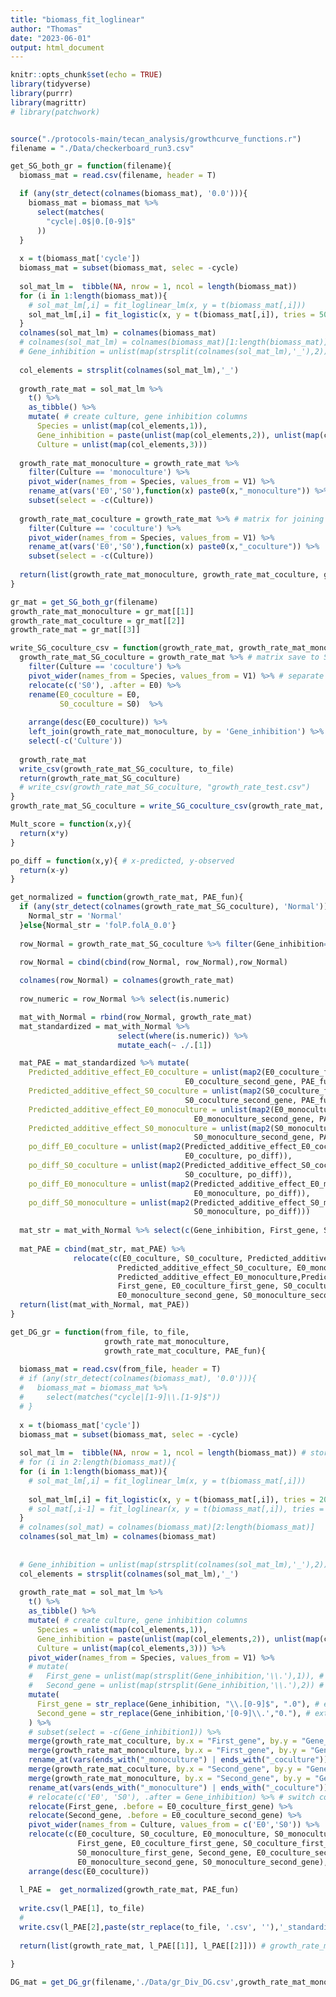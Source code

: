 ```yaml
---
title: "biomass_fit_loglinear"
author: "Thomas"
date: "2023-06-01"
output: html_document
---
```


```r
knitr::opts_chunk$set(echo = TRUE)
library(tidyverse)
library(purrr)
library(magrittr)
# library(patchwork)


source("./protocols-main/tecan_analysis/growthcurve_functions.r")
filename = "./Data/checkerboard_run3.csv"
```

```r
get_SG_both_gr = function(filename){
  biomass_mat = read.csv(filename, header = T)

  if (any(str_detect(colnames(biomass_mat), '0.0'))){
    biomass_mat = biomass_mat %>%
      select(matches(
        "cycle|.0$|0.[0-9]$"
      )) 
  }
  
  x = t(biomass_mat['cycle'])
  biomass_mat = subset(biomass_mat, selec = -cycle)
  
  sol_mat_lm =  tibble(NA, nrow = 1, ncol = length(biomass_mat)) 
  for (i in 1:length(biomass_mat)){ 
    # sol_mat_lm[,i] = fit_loglinear_lm(x, y = t(biomass_mat[,i])) 
    sol_mat_lm[,i] = fit_logistic(x, y = t(biomass_mat[,i]), tries = 50)[1] # r is the first 
  } 
  colnames(sol_mat_lm) = colnames(biomass_mat)
  # colnames(sol_mat_lm) = colnames(biomass_mat)[1:length(biomass_mat)]
  # Gene_inhibition = unlist(map(strsplit(colnames(sol_mat_lm),'_'),2))
  
  col_elements = strsplit(colnames(sol_mat_lm),'_')
  
  growth_rate_mat = sol_mat_lm %>% 
    t() %>% 
    as_tibble() %>%
    mutate( # create culture, gene inhibition columns
      Species = unlist(map(col_elements,1)),
      Gene_inhibition = paste(unlist(map(col_elements,2)), unlist(map(col_elements,4)),sep='_'), # paste0(NULL, ~) = ~
      Culture = unlist(map(col_elements,3))) 
  
  growth_rate_mat_monoculture = growth_rate_mat %>% 
    filter(Culture == 'monoculture') %>%
    pivot_wider(names_from = Species, values_from = V1) %>%
    rename_at(vars('E0','S0'),function(x) paste0(x,"_monoculture")) %>%
    subset(select = -c(Culture))
  
  growth_rate_mat_coculture = growth_rate_mat %>% # matrix for joining gene pair inhibition matrix
    filter(Culture == 'coculture') %>%
    pivot_wider(names_from = Species, values_from = V1) %>%
    rename_at(vars('E0','S0'),function(x) paste0(x,"_coculture")) %>%
    subset(select = -c(Culture))
  
  return(list(growth_rate_mat_monoculture, growth_rate_mat_coculture, growth_rate_mat))
}  

gr_mat = get_SG_both_gr(filename)
growth_rate_mat_monoculture = gr_mat[[1]]
growth_rate_mat_coculture = gr_mat[[2]]
growth_rate_mat = gr_mat[[3]]
```

```r
write_SG_coculture_csv = function(growth_rate_mat, growth_rate_mat_monoculture, to_file){
  growth_rate_mat_SG_coculture = growth_rate_mat %>% # matrix save to SG csv
    filter(Culture == 'coculture') %>%
    pivot_wider(names_from = Species, values_from = V1) %>% # separate E0 and S0 growth rates
    relocate(c('S0'), .after = E0) %>%
    rename(E0_coculture = E0,
           S0_coculture = S0)  %>% 
    
    arrange(desc(E0_coculture)) %>% 
    left_join(growth_rate_mat_monoculture, by = 'Gene_inhibition') %>%
    select(-c('Culture'))
  
  growth_rate_mat
  write_csv(growth_rate_mat_SG_coculture, to_file)
  return(growth_rate_mat_SG_coculture)
  # write_csv(growth_rate_mat_SG_coculture, "growth_rate_test.csv")
}
growth_rate_mat_SG_coculture = write_SG_coculture_csv(growth_rate_mat, growth_rate_mat_monoculture,'./Data/gr_Div_SG.csv') 

```


```r
Mult_score = function(x,y){
  return(x*y)
}

po_diff = function(x,y){ # x-predicted, y-observed
  return(x-y)
}

get_normalized = function(growth_rate_mat, PAE_fun){
  if (any(str_detect(colnames(growth_rate_mat_SG_coculture), 'Normal'))){
    Normal_str = 'Normal'
  }else{Normal_str = 'folP.folA_0.0'}
  
  row_Normal = growth_rate_mat_SG_coculture %>% filter(Gene_inhibition==Normal_str)

  row_Normal = cbind(cbind(row_Normal, row_Normal),row_Normal)
  
  colnames(row_Normal) = colnames(growth_rate_mat)
  
  row_numeric = row_Normal %>% select(is.numeric)

  mat_with_Normal = rbind(row_Normal, growth_rate_mat)
  mat_standardized = mat_with_Normal %>% 
                        select(where(is.numeric)) %>%
                        mutate_each(~ ./.[1])

  mat_PAE = mat_standardized %>% mutate(
    Predicted_additive_effect_E0_coculture = unlist(map2(E0_coculture_first_gene, 
                                       E0_coculture_second_gene, PAE_fun)),
    Predicted_additive_effect_S0_coculture = unlist(map2(S0_coculture_first_gene,
                                       S0_coculture_second_gene, PAE_fun)),
    Predicted_additive_effect_E0_monoculture = unlist(map2(E0_monoculture_first_gene,
                                         E0_monoculture_second_gene, PAE_fun)),
    Predicted_additive_effect_S0_monoculture = unlist(map2(S0_monoculture_first_gene,
                                         S0_monoculture_second_gene, PAE_fun))) %>% mutate(
    po_diff_E0_coculture = unlist(map2(Predicted_additive_effect_E0_coculture, 
                                       E0_coculture, po_diff)),
    po_diff_S0_coculture = unlist(map2(Predicted_additive_effect_S0_coculture,
                                       S0_coculture, po_diff)),
    po_diff_E0_monoculture = unlist(map2(Predicted_additive_effect_E0_monoculture,
                                         E0_monoculture, po_diff)),
    po_diff_S0_monoculture = unlist(map2(Predicted_additive_effect_S0_monoculture,
                                         S0_monoculture, po_diff))) 
  
  mat_str = mat_with_Normal %>% select(c(Gene_inhibition, First_gene, Second_gene))
                             
  mat_PAE = cbind(mat_str, mat_PAE) %>% 
              relocate(c(E0_coculture, S0_coculture, Predicted_additive_effect_E0_coculture,
                        Predicted_additive_effect_S0_coculture, E0_monoculture, S0_monoculture,
                        Predicted_additive_effect_E0_monoculture,Predicted_additive_effect_S0_monoculture,
                        First_gene, E0_coculture_first_gene, S0_coculture_first_gene, E0_monoculture_first_gene, S0_monoculture_first_gene, Second_gene, E0_coculture_second_gene, S0_coculture_second_gene,
                        E0_monoculture_second_gene, S0_monoculture_second_gene), .after = Gene_inhibition)
  return(list(mat_with_Normal, mat_PAE))
}

get_DG_gr = function(from_file, to_file, 
                     growth_rate_mat_monoculture,
                     growth_rate_mat_coculture, PAE_fun){
  
  biomass_mat = read.csv(from_file, header = T)
  # if (any(str_detect(colnames(biomass_mat), '0.0'))){
  #   biomass_mat = biomass_mat %>%
  #     select(matches("cycle|[1-9]\\.[1-9]$"))
  # }
  
  x = t(biomass_mat['cycle'])
  biomass_mat = subset(biomass_mat, selec = -cycle)
  
  sol_mat_lm =  tibble(NA, nrow = 1, ncol = length(biomass_mat)) # store result from function fit_loglinear_lm 
  # for (i in 2:length(biomass_mat)){
  for (i in 1:length(biomass_mat)){ 
    # sol_mat_lm[,i] = fit_loglinear_lm(x, y = t(biomass_mat[,i]))
    
    sol_mat_lm[,i] = fit_logistic(x, y = t(biomass_mat[,i]), tries = 20)[1]
    # sol_mat[,i-1] = fit_loglinear(x, y = t(biomass_mat[,i]), tries = 100)
  }
  # colnames(sol_mat) = colnames(biomass_mat)[2:length(biomass_mat)]
  colnames(sol_mat_lm) = colnames(biomass_mat)
  
  
  # Gene_inhibition = unlist(map(strsplit(colnames(sol_mat_lm),'_'),2))
  col_elements = strsplit(colnames(sol_mat_lm),'_')
  
  growth_rate_mat = sol_mat_lm %>% 
    t() %>% 
    as_tibble() %>%
    mutate( # create culture, gene inhibition columns
      Species = unlist(map(col_elements,1)),
      Gene_inhibition = paste(unlist(map(col_elements,2)), unlist(map(col_elements,4)),sep='_'), # paste0(NULL, ~) = ~
      Culture = unlist(map(col_elements,3))) %>%
    pivot_wider(names_from = Species, values_from = V1) %>% 
    # mutate( 
    #   First_gene = unlist(map(strsplit(Gene_inhibition,'\\.'),1)), # extract first gene in gene pair
    #   Second_gene = unlist(map(strsplit(Gene_inhibition,'\\.'),2)) # extract second gene in gene pair
    mutate(
      First_gene = str_replace(Gene_inhibition, "\\.[0-9]$", ".0"), # extract first gene in gene pair
      Second_gene = str_replace(Gene_inhibition,'[0-9]\\.',"0."), # extract second gene in gene pair
    ) %>%
    # subset(select = -c(Gene_inhibition1)) %>%
    merge(growth_rate_mat_coculture, by.x = "First_gene", by.y = "Gene_inhibition", all.x = TRUE) %>% # join 1st SG coculture
    merge(growth_rate_mat_monoculture, by.x = "First_gene", by.y = "Gene_inhibition", all.x = TRUE) %>% # join 1st SG monoculture
    rename_at(vars(ends_with("_monoculture") | ends_with("_coculture")),function(x) paste0(x, "_first_gene")) %>%
    merge(growth_rate_mat_coculture, by.x = "Second_gene", by.y = "Gene_inhibition", all.x = TRUE) %>% # join 2nd SG
    merge(growth_rate_mat_monoculture, by.x = "Second_gene", by.y = "Gene_inhibition", all.x = TRUE) %>%
    rename_at(vars(ends_with("_monoculture") | ends_with("_coculture")),function(x) paste0(x,"_second_gene")) %>%
    # relocate(c('E0', 'S0'), .after = Gene_inhibition) %>% # switch columns positions
    relocate(First_gene, .before = E0_coculture_first_gene) %>%
    relocate(Second_gene, .before = E0_coculture_second_gene) %>%
    pivot_wider(names_from = Culture, values_from = c('E0','S0')) %>%
    relocate(c(E0_coculture, S0_coculture, E0_monoculture, S0_monoculture,
               First_gene, E0_coculture_first_gene, S0_coculture_first_gene, E0_monoculture_first_gene,
               S0_monoculture_first_gene, Second_gene, E0_coculture_second_gene, S0_coculture_second_gene,
               E0_monoculture_second_gene, S0_monoculture_second_gene), .after = Gene_inhibition) %>%
    arrange(desc(E0_coculture))
  
  l_PAE =  get_normalized(growth_rate_mat, PAE_fun)
  
  write.csv(l_PAE[1], to_file)
  # 
  write.csv(l_PAE[2],paste(str_replace(to_file, '.csv', ''),'_standardized_ByNoDrug','.csv', sep=''))
  
  return(list(growth_rate_mat, l_PAE[[1]], l_PAE[[2]])) # growth_rate_mat, mat_Normal, mat_PAE
  
}

DG_mat = get_DG_gr(filename,'./Data/gr_Div_DG.csv',growth_rate_mat_monoculture , growth_rate_mat_coculture, Mult_score)
```
 